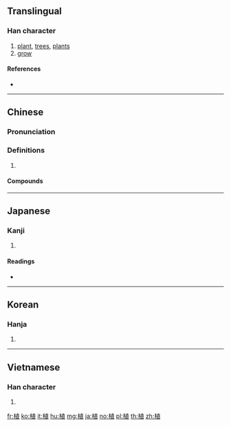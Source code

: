 ==Translingual==

===Han character===
{{Han char|rn=75|rad=木|as=08|sn=12|four=44916|canj=DJBM|ids=⿰木直}}
# [[plant]], [[tree]]s, [[plants]]
# [[grow]]

====References====
* {{Han ref|kx=0536.100|dkj=15023|dj=0923.230|hdz=21225.080|uh=690D|ud=26893|bh=B4D3|bd=46291}}

----

==Chinese==
{{zh-forms}}

===Pronunciation===
{{zh-pron
|m=zhí
|c=zik6
|mc=y
|oc=y
|cat=
}}

===Definitions===
{{zh-hanzi}}

# {{rfdef|zh}}

====Compounds====
{{zh-der|下等植物|人工植牙|動植物|卵子移植|原生植物|單花植物|器官移植|培植|孢子植物|室內植物|寄生植物|密植|常綠植物|庭園植物|弱植|心臟移植|懶人植物|手植|扶植|捕蟲植物|攀緣植物|旱性植物|曹植|有毒植物|木本植物|栽培植物|栽植|植基|植床|植株|植樹|植樹節|植牙|植物|植物人|植物園|植物學|植物油|植物激素|植物纖維|植物群落|植物誌|植物馴化|植皮手術|植群|植耳|植苗|植被|植足|植黨|植黨營私|歸化植物|水生植物|浮生植物|溫帶植物|潘植|球根植物|皮下移植|移植|種植|種植義齒|等高種植|綠色植物|纖維植物|肆奸植黨|胎生植物|腐植土|腐植質|腐生植物|苔蘚植物|草本植物|著生植物|葉狀植物|蔓生植物|蕨類植物|藤本植物|藥用植物|藻菌植物|蘚苔植物|被子植物|裸子植物|觀葉植物|觀賞植物|誤植|附生植物|陰地植物|陰性植物|陽性植物|隱花植物|顯花植物|飛潛動植|食蟲植物|骨髓移植|高山植物|高等植物|鹽生植物}}

----

==Japanese==

===Kanji===
{{ja-kanji|grade=3|rs=木08}}

# {{defn|lang=ja|sort=木08}}

====Readings====
* {{ja-readings|goon=[[じき]] (jiki)|kanon=[[しょく]] (shoku), [[ち]] (chi)|kun=[[うえる]] (ueru), [[たてる]] (tateru)}}

----

==Korean==

===Hanja===
{{ko-hanja|hangeul=[[식]], [[치]]|eumhun=|rv=sik, chi|mr=sik, ch'i|y=sik, chi}}

# {{defn|lang=ko|sort=木08}}

----

==Vietnamese==

===Han character===
{{vi-hantu|[[thực]]|rs=木08}}

# {{defn|lang=vi|sort=木08}}

[[fr:植]]
[[ko:植]]
[[it:植]]
[[hu:植]]
[[mg:植]]
[[ja:植]]
[[no:植]]
[[pl:植]]
[[th:植]]
[[zh:植]]